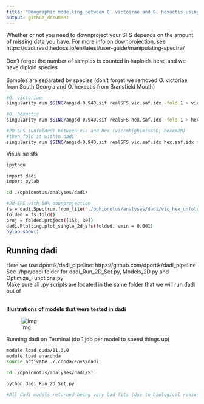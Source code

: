 ```yaml
---
title: "Dmographic modelling between O. victoirae and O. hexactis using dadi"
output: github_document
---
```


Whether or not you need to downproject your SFS depends on the amount of missing data you have. For more info on downprojection, see https://dadi.readthedocs.io/en/latest/user-guide/manipulating-spectra/  
<br>
Don't forget the number of samples is counted in haploids here, and we have diploid species  
<br>
Samples are separated by species (don't forget we removed O. victoriae from South Georgia and O. hexactis from Bransfield Mouth)
```bash
#O. victoriae
singularity run $SING/angsd-0.940.sif realSFS vic.saf.idx -fold 1 > vic_rmhighimiss_rmSG.sfs

#O. hexactis
singularity run $SING/angsd-0.940.sif realSFS hex.saf.idx -fold 1 > hex_rmBM.sfs

#2D SFS (unfolded) between vic and hex (vicrmhighimissSG, hexrmBM)
#then fold it within dadi
singularity run $SING/angsd-0.940.sif realSFS vic.saf.idx hex.saf.idx > vic_hex_unfolded.sfs
```

Visualise sfs
```bash
ipython

import dadi
import pylab

cd ./ophionotus/analyses/dadi/

#2d-SFS with 50% downprojection
fs = dadi.Spectrum.from_file("./ophionotus/analyses/dadi/vic_hex_unfolded.sfs")
folded = fs.fold()
proj = folded.project([153, 30])
dadi.Plotting.plot_single_2d_sfs(folded, vmin = 0.001)
pylab.show()

```

## Running dadi
Here we use dportik/dadi_pipeline: https://github.com/dportik/dadi_pipeline
<br>
See ./hpc/dadi folder for dadi_Run_2D_Set.py, Models_2D.py and Optimize_Functions.py  
Make sure all .py scripts are located in the same folder that we will run dadi out of  
<br>

**Illustrations of models that were tested in dadi**  

![img](figures/dadi_9models.png)

Running dadi on Terminal (do 1 job per model to speed things up)
```bash
module load cuda/11.3.0
module load anaconda
source activate ./.conda/envs/dadi

cd ./ophionotus/analyses/dadi/SI

python dadi_Run_2D_Set.py

#All dadi models returned being very bad fits (due to biological reasons) so we didn't explore the best model & parameter estimates
```
